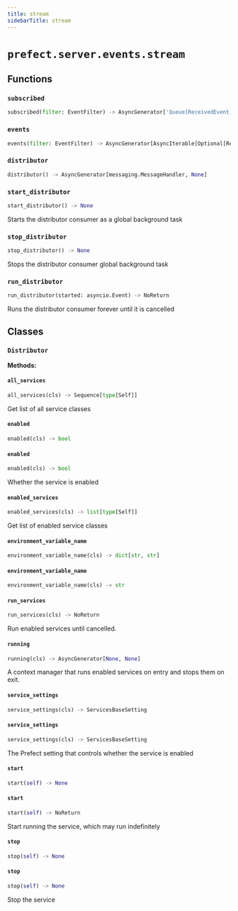 ```yaml
---
title: stream
sidebarTitle: stream
---
```


# `prefect.server.events.stream`

## Functions

### `subscribed` <sup><a href="https://github.com/PrefectHQ/prefect/blob/main/src/prefect/server/events/stream.py#L38" target="_blank"><Icon icon="github" style="width: 14px; height: 14px;" /></a></sup>

```python
subscribed(filter: EventFilter) -> AsyncGenerator['Queue[ReceivedEvent]', None]
```

### `events` <sup><a href="https://github.com/PrefectHQ/prefect/blob/main/src/prefect/server/events/stream.py#L54" target="_blank"><Icon icon="github" style="width: 14px; height: 14px;" /></a></sup>

```python
events(filter: EventFilter) -> AsyncGenerator[AsyncIterable[Optional[ReceivedEvent]], None]
```

### `distributor` <sup><a href="https://github.com/PrefectHQ/prefect/blob/main/src/prefect/server/events/stream.py#L81" target="_blank"><Icon icon="github" style="width: 14px; height: 14px;" /></a></sup>

```python
distributor() -> AsyncGenerator[messaging.MessageHandler, None]
```

### `start_distributor` <sup><a href="https://github.com/PrefectHQ/prefect/blob/main/src/prefect/server/events/stream.py#L109" target="_blank"><Icon icon="github" style="width: 14px; height: 14px;" /></a></sup>

```python
start_distributor() -> None
```


Starts the distributor consumer as a global background task


### `stop_distributor` <sup><a href="https://github.com/PrefectHQ/prefect/blob/main/src/prefect/server/events/stream.py#L121" target="_blank"><Icon icon="github" style="width: 14px; height: 14px;" /></a></sup>

```python
stop_distributor() -> None
```


Stops the distributor consumer global background task


### `run_distributor` <sup><a href="https://github.com/PrefectHQ/prefect/blob/main/src/prefect/server/events/stream.py#L168" target="_blank"><Icon icon="github" style="width: 14px; height: 14px;" /></a></sup>

```python
run_distributor(started: asyncio.Event) -> NoReturn
```


Runs the distributor consumer forever until it is cancelled


## Classes

### `Distributor` <sup><a href="https://github.com/PrefectHQ/prefect/blob/main/src/prefect/server/events/stream.py#L139" target="_blank"><Icon icon="github" style="width: 14px; height: 14px;" /></a></sup>

**Methods:**

#### `all_services` <sup><a href="https://github.com/PrefectHQ/prefect/blob/main/src/prefect/server/services/base.py#L92" target="_blank"><Icon icon="github" style="width: 14px; height: 14px;" /></a></sup>

```python
all_services(cls) -> Sequence[type[Self]]
```

Get list of all service classes


#### `enabled` <sup><a href="https://github.com/PrefectHQ/prefect/blob/main/src/prefect/server/events/stream.py#L151" target="_blank"><Icon icon="github" style="width: 14px; height: 14px;" /></a></sup>

```python
enabled(cls) -> bool
```

#### `enabled` <sup><a href="https://github.com/PrefectHQ/prefect/blob/main/src/prefect/server/services/base.py#L87" target="_blank"><Icon icon="github" style="width: 14px; height: 14px;" /></a></sup>

```python
enabled(cls) -> bool
```

Whether the service is enabled


#### `enabled_services` <sup><a href="https://github.com/PrefectHQ/prefect/blob/main/src/prefect/server/services/base.py#L106" target="_blank"><Icon icon="github" style="width: 14px; height: 14px;" /></a></sup>

```python
enabled_services(cls) -> list[type[Self]]
```

Get list of enabled service classes


#### `environment_variable_name` <sup><a href="https://github.com/PrefectHQ/prefect/blob/main/src/prefect/server/events/stream.py#L147" target="_blank"><Icon icon="github" style="width: 14px; height: 14px;" /></a></sup>

```python
environment_variable_name(cls) -> dict[str, str]
```

#### `environment_variable_name` <sup><a href="https://github.com/PrefectHQ/prefect/blob/main/src/prefect/server/services/base.py#L83" target="_blank"><Icon icon="github" style="width: 14px; height: 14px;" /></a></sup>

```python
environment_variable_name(cls) -> str
```

#### `run_services` <sup><a href="https://github.com/PrefectHQ/prefect/blob/main/src/prefect/server/services/base.py#L127" target="_blank"><Icon icon="github" style="width: 14px; height: 14px;" /></a></sup>

```python
run_services(cls) -> NoReturn
```

Run enabled services until cancelled.


#### `running` <sup><a href="https://github.com/PrefectHQ/prefect/blob/main/src/prefect/server/services/base.py#L112" target="_blank"><Icon icon="github" style="width: 14px; height: 14px;" /></a></sup>

```python
running(cls) -> AsyncGenerator[None, None]
```

A context manager that runs enabled services on entry and stops them on
exit.


#### `service_settings` <sup><a href="https://github.com/PrefectHQ/prefect/blob/main/src/prefect/server/events/stream.py#L143" target="_blank"><Icon icon="github" style="width: 14px; height: 14px;" /></a></sup>

```python
service_settings(cls) -> ServicesBaseSetting
```

#### `service_settings` <sup><a href="https://github.com/PrefectHQ/prefect/blob/main/src/prefect/server/services/base.py#L78" target="_blank"><Icon icon="github" style="width: 14px; height: 14px;" /></a></sup>

```python
service_settings(cls) -> ServicesBaseSetting
```

The Prefect setting that controls whether the service is enabled


#### `start` <sup><a href="https://github.com/PrefectHQ/prefect/blob/main/src/prefect/server/events/stream.py#L154" target="_blank"><Icon icon="github" style="width: 14px; height: 14px;" /></a></sup>

```python
start(self) -> None
```

#### `start` <sup><a href="https://github.com/PrefectHQ/prefect/blob/main/src/prefect/server/services/base.py#L137" target="_blank"><Icon icon="github" style="width: 14px; height: 14px;" /></a></sup>

```python
start(self) -> NoReturn
```

Start running the service, which may run indefinitely


#### `stop` <sup><a href="https://github.com/PrefectHQ/prefect/blob/main/src/prefect/server/events/stream.py#L164" target="_blank"><Icon icon="github" style="width: 14px; height: 14px;" /></a></sup>

```python
stop(self) -> None
```

#### `stop` <sup><a href="https://github.com/PrefectHQ/prefect/blob/main/src/prefect/server/services/base.py#L142" target="_blank"><Icon icon="github" style="width: 14px; height: 14px;" /></a></sup>

```python
stop(self) -> None
```

Stop the service

